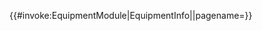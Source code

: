 <includeonly>{{#invoke:EquipmentModule|EquipmentInfo|{{{id|}}}|pagename={{PAGENAME}}}}</includeonly>
<!--
{|style="border: 1px solid darkgray; width: 400px;"
|-
| colspan="2" style="text-align: center; background-color: LightSkyBlue;"|<p style="font-size:25px">'''{{{name|Name?}}}'''</p>
<p style="font-size:20px">'''{{#if:{{{id|}}}|No.{{{id}}}}} {{lang|ja|{{{japanesename|}}}}}'''</p>
|-
| colspan="2" style="text-align: center; background-color: {{{color|}}};"|<p>'''{{{icon|}}} {{{type|}}}'''</p>
<p>'''Effects: {{{effect|}}}'''</p>
<p>{{#if:{{{radius|}}}|'''[[Land-Based Air Squadron|Combat Radius]]: {{{radius}}}|}}</p>
<p>'''Scrap Value: {{{scrap|}}}'''</p>
|- {{#if: {{{image|}}} | | style="display: none;" }}
| colspan="2" style="text-align: center;" |{{{image|}}}
|-
| colspan="2" style="text-align: center; background-color: LightSkyBlue;"|'''Refittable Class'''
|-
| style="width: 200px; text-align: center; background-color: {{{DD|}}};"|Destroyer
| style="width: 200px; text-align: center; background-color: {{{LC|}}};"|Amphibious Assault Ship
|-
| style="text-align: center; background-color: {{{CL|}}};"|Light Cruiser
| style="text-align: center; background-color: {{{CLT|}}};"|Torpedo Cruiser
|-
| style="text-align: center; background-color: {{{CA|}}};"|Heavy Cruiser
| style="text-align: center; background-color: {{{CAV|}}};"|Aviation Cruiser
|-
| style="text-align: center; background-color: {{{BB|}}};"|Battleship
| style="text-align: center; background-color: {{{BBV|}}};"|Aviation Battleship
|-
| style="text-align: center; background-color: {{{FASTBB|}}};"|Fast Battleship
| style="text-align: center; background-color: {{{AV|}}};"|Seaplane Tender
|-
| style="text-align: center; background-color: {{{CVL|}}};"|Light Carrier
| style="text-align: center; background-color: {{{CV|}}};"|Standard Carrier
|-
| style="text-align: center; background-color: {{{CVB|}}};"|Armored Carrier
| style="text-align: center; background-color: {{{SS|}}};"|Submarine
|-
| style="text-align: center; background-color: {{{SSV|}}};"|Submarine Carrier
| style="text-align: center; background-color: {{{AS|}}};"|Submarine Tender
|-
| style="text-align: center; background-color: {{{AR|}}};"|Repair Ship
| style="text-align: center; background-color: {{{CLP|}}};"|Training Cruiser
|- 
| style="text-align: center; background-color: {{{AO|}}};"|Fleet Oiler
| style="text-align: center; background-color: {{{DE|}}};"|Destroyer Escort
|-
{{#if:{{{notes|}}}|{{!}} colspan="2" style="text-align: center; background-color: LightSkyBlue;" {{!}} '''Notes'''
{{!}}-
{{!}} colspan="2" style="text-align: center;" {{!}} {{{notes}}}|}}
|}
<noinclude>
{{Documentation}}
</noinclude>
-->